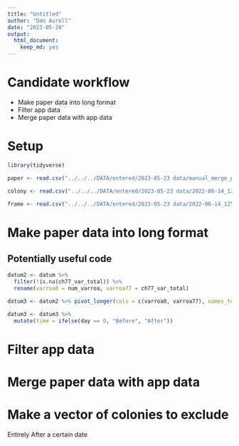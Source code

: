 ```yaml
---
title: "Untitled"
author: "Dan Aurell"
date: "2023-05-28"
output:   
  html_document: 
    keep_md: yes
---
```


# Candidate workflow

- Make paper data into long format
- Filter app data
- Merge paper data with app data


# Setup

```r
library(tidyverse)
```


```r
paper <- read.csv("../../../DATA/entered/2023-05-23 data/manual_merge_paper_2023-05-23.csv")

colony <- read.csv("../../../DATA/entered/2023-05-23 data/2022-06-14_125633__techteam__all_sample_export.csv")

frame <- read.csv("../../../DATA/entered/2023-05-23 data/2022-06-14_125650__techteam__frame_side_export.csv")
```


# Make paper data into long format


## Potentially useful code
```r
datum2 <- datum %>% 
  filter(!is.na(ch77_var_total)) %>% 
  rename(varroa0 = num_varroa, varroa77 = ch77_var_total)

datum3 <- datum2 %>% pivot_longer(cols = c(varroa0, varroa77), names_to = "day", names_prefix = "varroa", values_to = "varroa")

datum3 <- datum3 %>% 
  mutate(time = ifelse(day == 0, "Before", "After"))
```

# Filter app data

# Merge paper data with app data


# Make a vector of colonies to exclude
Entirely
After a certain date



